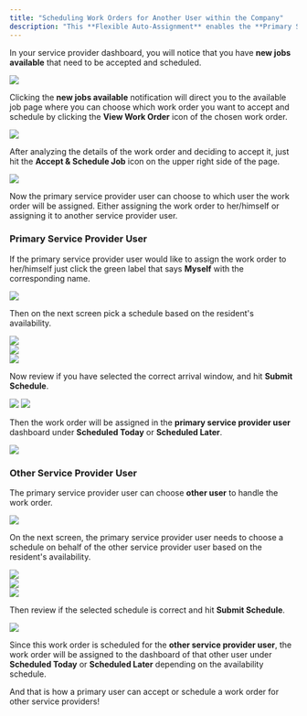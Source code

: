 ```yaml
---
title: "Scheduling Work Orders for Another User within the Company"
description: "This **Flexible Auto-Assignment** enables the **Primary Service Providers** to accept and/or schedule for themselves or any Service Provider user within their company."
---
```


In your service provider dashboard, you will notice that you have **new jobs available** that need to be accepted and scheduled.

<Frame>
  <img src="/images/rtaImage-117.jpg" />
</Frame>

Clicking the **new jobs available** notification will direct you to the available job page where you can choose which work order you want to accept and schedule by clicking the **View Work Order** icon of the chosen work order.

<Frame>
  <img src="/images/rtaImage-118.jpg" />
</Frame>

After analyzing the details of the work order and deciding to accept it, just hit the **Accept & Schedule Job** icon on the upper right side of the page.

<Frame>
  <img src="/images/rtaImage-119.jpg" />
</Frame>

Now the primary service provider user can choose to which user the work order will be assigned. Either assigning the work order to her/himself or assigning it to another service provider user.

### **Primary Service Provider User**

If the primary service provider user would like to assign the work order to her/himself just click the green label that says **Myself** with the corresponding name.

<Frame>
  <img src="/images/rtaImage-120.jpg" />
</Frame>

Then on the next screen pick a schedule based on the resident's availability.

<Frame>
  <img src="/images/rtaImage-121.jpg" />
</Frame>

<br />

<Frame>
  <img src="/images/rtaImage-122.jpg" />
</Frame>

<br />

<Frame>
  <img src="/images/rtaImage-123.jpg" />
</Frame>

Now review if you have selected the correct arrival window, and hit **Submit Schedule**.

<Frame>
  <img src="/images/rtaImage-124.jpg" />
</Frame>

<Frame>
  <img src="/images/rtaImage-125.jpg" />
</Frame>

Then the work order will be assigned in the **primary service provider user** dashboard under **Scheduled Today** or **Scheduled Later**.

<Frame>
  <img src="/images/rtaImage-126.jpg" />
</Frame>

### **Other Service Provider User**

The primary service provider user can choose **other user** to handle the work order.

<Frame>
  <img src="/images/rtaImage-127.jpg" />
</Frame>

On the next screen, the primary service provider user needs to choose a schedule on behalf of the other service provider user based on the resident's availability.

<Frame>
  <img src="/images/rtaImage-128.jpg" />
</Frame>

<br />

<Frame>
  <img src="/images/rtaImage-129.jpg" />
</Frame>

<br />

<Frame>
  <img src="/images/rtaImage-130.jpg" />
</Frame>

Then review if the selected schedule is correct and hit **Submit Schedule**.

<Frame>
  <img src="/images/rtaImage-131.jpg" />
</Frame>

Since this work order is scheduled for the **other service provider user**, the work order will be assigned to the dashboard of that other user under **Scheduled Today** or **Scheduled Later** depending on the availability schedule.

And that is how a primary user can accept or schedule a work order for other service providers!
